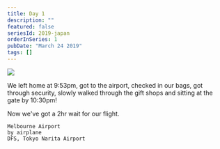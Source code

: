 ```yaml
---
title: Day 1
description: ""
featured: false
seriesId: 2019-japan
orderInSeries: 1
pubDate: "March 24 2019"
tags: []
---
```



<Grid columns={2}>
  <Img src="/src/content/travel/2019-japan/assets/47f95594-f062-4908-87be-9f566a708a3a-912b95018362165b48b9d55b4798b124da44d4f1.jpg" />
</Grid>

We left home at 9:53pm, got to the airport, checked in our bags, got through security, slowly walked through the gift shops and sitting at the gate by 10:30pm!

Now we've got a 2hr wait for our flight.

```
Melbourne Airport
by airplane
DFS, Tokyo Narita Airport
```
